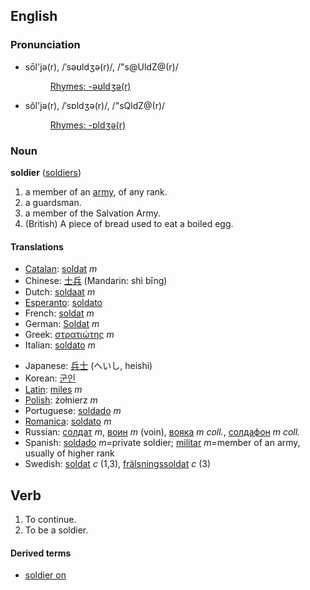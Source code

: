 ==English==
===Pronunciation===
*sōl'jə(r), /ˈsəʊldʒə(r)/, /"s@UldZ@(r)/<!-- what the dictionaries say -->
*:[[Rhymes:English:-əʊldʒə(r)|Rhymes: -əʊldʒə(r)]]
*sŏl'jə(r), /ˈsɒldʒə(r)/, /"sQldZ@(r)/<!-- how i say it -->
*:[[Rhymes:English:-ɒldʒə(r)|Rhymes: -ɒldʒə(r)]]

===Noun===
'''soldier''' ([[soldiers]])

# a member of an [[army]], of any rank.
# a guardsman.
# a member of the Salvation Army.
# (British) A piece of bread used to eat a boiled egg.

====Translations====
{{top}}
*[[Catalan]]: [[soldat]] ''m''
*Chinese: [[士兵]] (Mandarin: shì bīng)
*Dutch: [[soldaat]] ''m''
*[[Esperanto]]: [[soldato]]
*French: [[soldat]] ''m''
*German: [[Soldat]] ''m''
*Greek: [[στρατιώτης]] ''m''
*Italian: [[soldato]] ''m''
{{mid}}
*Japanese: [[兵士]] (へいし, heishi)
*Korean: [[군인]]
*[[Latin]]: [[miles]] ''m''
*[[Polish]]: żołnierz ''m''
*Portuguese: [[soldado]] ''m''
*[[Romanica]]: [[soldato]] ''m''
*Russian: [[солдат]] ''m'', [[воин]] ''m'' (voin), [[вояка]] ''m  coll.'', [[солдафон]] ''m coll.''
*Spanish: [[soldado]] ''m''=private soldier; [[militar]] ''m''=member of an army, usually of higher rank
*Swedish: [[soldat]] ''c'' (1,3), [[frälsningssoldat]] ''c'' (3)
{{bottom}}

==Verb==

# To continue.
# To be a soldier.

====Derived terms====
*[[soldier on]]